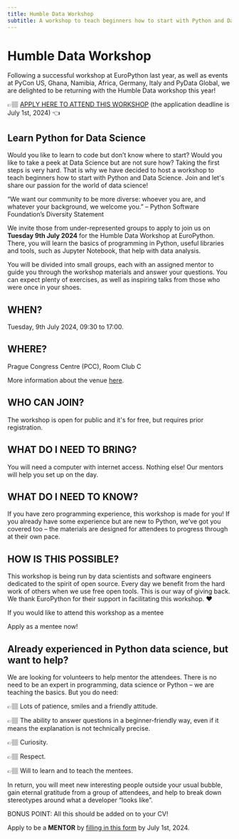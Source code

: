 ```yaml
---
title: Humble Data Workshop
subtitle: A workshop to teach beginners how to start with Python and Data Science.
---
```


# Humble Data Workshop
Following a successful workshop at EuroPython last year, as well as events at PyCon US, Ghana, Namibia, Africa, Germany, Italy and PyData Global, we are delighted to be returning with the Humble Data workshop this year!

👉🏽 [APPLY HERE TO ATTEND THIS WORKSHOP](https://forms.gle/vJTYicVZVSeiRhgu9) (the application deadline is July 1st, 2024) 👈

## Learn Python for Data Science
Would you like to learn to code but don’t know where to start? Would you like to take a peek at Data Science but are not sure how? Taking the first steps is very hard. That is why we have decided to host a workshop to teach beginners how to start with Python and Data Science. Join and let's share our passion for the world of data science!

“We want our community to be more diverse: whoever you are, and whatever your background, we welcome you.” – Python Software Foundation’s Diversity Statement

We invite those from under-represented groups to apply to join us on **Tuesday 9th July 2024** for the Humble Data Workshop at EuroPython. There, you will learn the basics of programming in Python, useful libraries and tools, such as Jupyter Notebook, that help with data analysis.

You will be divided into small groups, each with an assigned mentor to guide you through the workshop materials and answer your questions. You can expect plenty of exercises, as well as inspiring talks from those who were once in your shoes.

## WHEN?
Tuesday, 9th July 2024, 09:30 to 17:00.

## WHERE?
Prague Congress Centre (PCC), Room Club C

More information about the venue [here](https://ep2024.europython.eu/where).

## WHO CAN JOIN?
The workshop is open for public and it's for free, but requires prior registration.

## WHAT DO I NEED TO BRING?
You will need a computer with internet access. Nothing else! Our mentors will help you set up on the day.

## WHAT DO I NEED TO KNOW?
If you have zero programming experience, this workshop is made for you! If you already have some experience but are new to Python, we’ve got you covered too – the materials are designed for attendees to progress through at their own pace.

## HOW IS THIS POSSIBLE?
This workshop is being run by data scientists and software engineers dedicated to the spirit of open source. Every day we benefit from the hard work of others when we use free open tools. This is our way of giving back. We thank EuroPython for their support in facilitating this workshop. ❤️

If you would like to attend this workshop as a mentee

<div class="text-center mb-8">
<ButtonLink href="https://forms.gle/vJTYicVZVSeiRhgu9">Apply as a mentee now!</ButtonLink>
</div>

## Already experienced in Python data science, but want to help?
We are looking for volunteers to help mentor the attendees. There is no need to be an expert in programming, data science or Python – we are teaching the basics. But you do need:

👉🏽 Lots of patience, smiles and a friendly attitude.

👉🏽 The ability to answer questions in a beginner-friendly way, even if it means the explanation is not technically precise.

👉🏽 Curiosity.

👉🏽 Respect.

👉🏽 Will to learn and to teach the mentees.

In return, you will meet new interesting people outside your usual bubble, gain eternal gratitude from a group of attendees, and help to break down stereotypes around what a developer “looks like”.

BONUS POINT: All this should be added on to your CV!

Apply to be a **MENTOR** by [filling in this form](https://forms.gle/Xz9MTrFtRTwKDpSS8) by July 1st, 2024.
